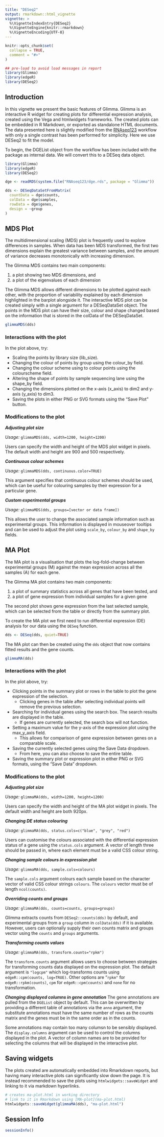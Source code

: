 ```yaml
---
title: "DESeq2"
output: rmarkdown::html_vignette
vignette: >
  %\VignetteIndexEntry{DESeq2}
  %\VignetteEngine{knitr::rmarkdown}
  %\VignetteEncoding{UTF-8}
---
```


```r
knitr::opts_chunk$set(
  collapse = TRUE,
  comment = "#>"
)

## pre-load to avoid load messages in report
library(Glimma)
library(edgeR)
library(DESeq2)
```

## Introduction

In this vignette we present the basic features of Glimma. 
Glimma is an interactive R widget for creating plots for differential expression analysis, created using the Vega and htmlwidgets frameworks. The created plots can be embedded in R Markdown, or exported as standalone HTML documents.
The data presented here is slightly modified from the [RNAseq123](https://bioconductor.org/packages/release/workflows/html/RNAseq123.html) workflow with only a single contrast has been performed for simplicity. Here we use DESeq2 to fit the model.

To begin, the DGEList object from the workflow has been included with the package as internal data. We will convert this to a DESeq data object.

```r
library(Glimma)
library(edgeR)
library(DESeq2)

dge <- readRDS(system.file("RNAseq123/dge.rds", package = "Glimma"))

dds <- DESeqDataSetFromMatrix(
  countData = dge$counts,
  colData = dge$samples,
  rowData = dge$genes,
  design = ~group
)
```

## MDS Plot

The multidimensional scaling (MDS) plot is frequently used to explore differences in samples. When data has been MDS transformed, the first two dimensions explain the greatest variance between samples, and the amount of variance decreases monotonically with increasing dimension.

The Glimma MDS contains two main components:

1. a plot showing two MDS dimensions, and
2. a plot of the eigenvalues of each dimension


The Glimma MDS allows different dimensions to be plotted against each other, with the proportion of variability explained by each dimension highlighted in the barplot alongside it. The interactive MDS plot can be created simply with a single argument for a DESeqDataSet object. The points in the MDS plot can have their size, colour and shape changed based on the information that is stored in the colData of the DESeqDataSet.

```r
glimmaMDS(dds)
```

### Interactions with the plot
In the plot above, try:

+ Scaling the points by library size (lib_size).
+ Changing the colour of points by group using the colour_by field.
+ Changing the colour scheme using to colour points using the colourscheme field.
+ Altering the shape of points by sample sequencing lane using the shape_by field.
+ Changing the dimensions plotted on the x-axis (x_axis) to dim2 and y-axis (y_axis) to dim3.
+ Saving the plots in either PNG or SVG formats using the "Save Plot" button.

### Modifications to the plot

***Adjusting plot size***

*Usage:* `glimmaMDS(dds, width=1200, height=1200)`

Users can specify the width and height of the MDS plot widget in pixels. The default width and height are 900 and 500 respectively.

***Continuous colour schemes***

*Usage:* `glimmaMDS(dds, continuous.color=TRUE)`

This argument specifies that continuous colour schemes should be used, which can be useful for colouring samples by their expression for a particular gene.

***Custom experimental groups***

*Usage:* `glimmaMDS(dds, groups=[vector or data frame])`

This allows the user to change the associated sample information such as experimental groups. This information is displayed in mouseover tooltips and can be used to adjust the plot using `scale_by`, `colour_by` and `shape_by` fields.

## MA Plot

The MA plot is a visualisation that plots the log-fold-change between experimental groups (M) against the mean expression across all the samples (A) for each gene.

The Glimma MA plot contains two main components:

1. a plot of summary statistics across all genes that have been tested, and
2. a plot of gene expression from individual samples for a given gene

The second plot shows gene expression from the last selected sample, which can be selected from the table or directly from the summary plot.

To create the MA plot we first need to run differential expression (DE) analysis for our data using the `DESeq` function.

```r
dds <- DESeq(dds, quiet=TRUE)
```

The MA plot can then be created using the `dds` object that now contains fitted results and the gene counts.

```r
glimmaMA(dds)
```

### Interactions with the plot
In the plot above, try:

+ Clicking points in the summary plot or rows in the table to plot the gene expression of the selection.
    + Clicking genes in the table after selecting individual points will remove the previous selection.
+ Searching for individual genes using the search box. The search results are displayed in the table.
    + If genes are currently selected, the search box will not function.
+ Setting a maximum value for the y-axis of the expression plot using the max_y_axis field. 
    + This allows for comparison of gene expression between genes on a comparable scale.
+ Saving the currently selected genes using the Save Data dropdown. 
    + From here, you can also choose to save the entire table.
+ Saving the summary plot or expression plot in either PNG or SVG formats, using the "Save Data" dropdown.

### Modifications to the plot

***Adjusting plot size***

*Usage:* `glimmaMA(dds, width=1200, height=1200)`

Users can specify the width and height of the MA plot widget in pixels. The default width and height are both 920px.

***Changing DE status colouring***

*Usage:* `glimmaMA(dds, status.cols=c("blue", "grey", "red")`

Users can customise the colours associated with the differential expression status of a gene using the `status.cols` argument. A vector of length three should be passed in, where each element must be a valid CSS colour string. 

***Changing sample colours in expression plot***

*Usage:* `glimmaMA(dds, sample.cols=colours)`


The `sample.cols` argument colours each sample based on the character vector of 
valid CSS colour strings `colours`. The `colours` vector must be of length
`ncol(counts)`.

***Overriding counts and groups***

*Usage:* `glimmaMA(dds, counts=counts, groups=groups)`

Glimma extracts counts from `DESeq2::counts(dds)` by default, and experimental groups
from a `group` column in `colData(dds)` if it is available.
However, users can optionally supply their own counts matrix and 
groups vector using the `counts` and `groups` arguments.

***Transforming counts values***

*Usage:* `glimmaMA(dds, transform.counts="rpkm")`

The `transform.counts` argument allows users to choose between strategies for
transforming counts data displayed on the expression plot. 
The default argument is `"logcpm"` which log-transforms counts using
`edgeR::cpm(counts, log=TRUE)`. Other options are "`rpkm"` for
`edgeR::rpkm(counts)`, `cpm` for `edgeR::cpm(counts)` and `none` for no
transformation.

***Changing displayed columns in gene annotation***
The gene annotations are pulled from the `DGEList` object by default. This can be overwritten by providing a different
table of annotations via the `anno` argument, the substitute annotations must have the same number of rows as the
counts matrix and the genes must be in the same order as in the counts.

Some annotations may contain too many columsn to be sensibly displayed. The `display.columns` argument can be used to
control the columns displayed in the plot. A vector of column names are to be provided for selecting the columns that
will be displayed in the interactive plot.

## Saving widgets

The plots created are automatically embedded into Rmarkdown reports, but having many interactive plots can significantly slow down the page. It is instead recommended to save the plots using `htmlwidgets::saveWidget` and linking to it via markdown hyperlinks.

```r
# creates ma-plot.html in working directory
# link to it in Rmarkdown using [MA-plot](ma-plot.html)
htmlwidgets::saveWidget(glimmaMA(dds), "ma-plot.html")
```

## Session Info

```r
sessionInfo()
```

